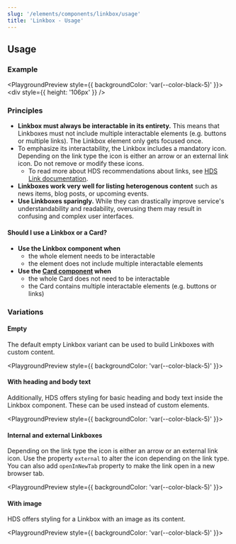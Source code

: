```yaml
---
slug: '/elements/components/linkbox/usage'
title: 'Linkbox - Usage'
---
```




## Usage

### Example

<PlaygroundPreview style={{ backgroundColor: 'var(--color-black-5)' }}>
  <Linkbox linkboxAriaLabel="Linkbox: Helsinki Design System" linkAriaLabel="HDS" href="https://hds.hel.fi" withBorder>
    <div style={{ height: '106px' }} />
  </Linkbox>
</PlaygroundPreview>

### Principles

- **Linkbox must always be interactable in its entirety.** This means that Linkboxes must not include multiple interactable elements (e.g. buttons or multiple links). The Linkbox element only gets focused once.
- To emphasize its interactability, the Linkbox includes a mandatory icon. Depending on the link type the icon is either an arrow or an external link icon. Do not remove or modify these icons.
  - To read more about HDS recommendations about links, see [HDS Link documentation](/elements/components/link).
- **Linkboxes work very well for listing heterogenous content** such as news items, blog posts, or upcoming events.
- **Use Linkboxes sparingly.** While they can drastically improve service's understandability and readability, overusing them may result in confusing and complex user interfaces.

#### Should I use a Linkbox or a Card?

- **Use the Linkbox component when**
  - the whole element needs to be interactable
  - the element does not include multiple interactable elements
- **Use the [Card component](/elements/components/card) when**
  - the whole Card does not need to be interactable
  - the Card contains multiple interactable elements (e.g. buttons or links)

### Variations

#### Empty

The default empty Linkbox variant can be used to build Linkboxes with custom content.

<PlaygroundPreview style={{ backgroundColor: 'var(--color-black-5)' }}>
  <div style={{ width: '320px' }}>
    <Linkbox linkboxAriaLabel="Linkbox: Helsinki Design System" linkAriaLabel="HDS" href="https://hds.hel.fi">
      <div style={{ height: '106px' }} />
    </Linkbox>
  </div>
  <div style={{ width: '320px', marginTop: 'var(--spacing-s)' }}>
    <Linkbox
      linkboxAriaLabel="Linkbox: Helsinki Design System"
      linkAriaLabel="HDS"
      href="https://hds.hel.fi"
      withBorder
    >
      <div style={{ height: '106px' }} />
    </Linkbox>
  </div>
  <div style={{ width: '320px', marginTop: 'var(--spacing-s)' }}>
    <Linkbox
      linkboxAriaLabel="Linkbox: Helsinki Design System"
      linkAriaLabel="HDS"
      href="https://hds.hel.fi"
      noBackground
    >
      <div style={{ height: '106px' }} />
    </Linkbox>
  </div>
</PlaygroundPreview>

#### With heading and body text

Additionally, HDS offers styling for basic heading and body text inside the Linkbox component. These can be used instead of custom elements.

<PlaygroundPreview style={{ backgroundColor: 'var(--color-black-5)' }}>
  <div style={{ width: '320px' }}>
    <Linkbox
      linkboxAriaLabel="Linkbox: Helsinki Design System"
      linkAriaLabel="HDS"
      href="https://hds.hel.fi"
      heading="Linkbox title"
      text="Linkbox text"
    />
  </div>
  <div style={{ width: '320px', marginTop: 'var(--spacing-s)' }}>
    <Linkbox
      linkboxAriaLabel="Linkbox: Helsinki Design System"
      linkAriaLabel="HDS"
      href="https://hds.hel.fi"
      heading="Linkbox title"
      text="Linkbox text"
      withBorder
    />
  </div>
  <div style={{ width: '320px', marginTop: 'var(--spacing-s)' }}>
    <Linkbox
      linkboxAriaLabel="Linkbox: Helsinki Design System"
      linkAriaLabel="HDS"
      href="https://hds.hel.fi"
      heading="Linkbox title"
      text="Linkbox text"
      noBackground
    />
  </div>
</PlaygroundPreview>

#### Internal and external Linkboxes

Depending on the link type the icon is either an arrow or an external link icon. Use the property `external` to alter the icon depending on the link type. You can also add `openInNewTab` property to make the link open in a new browser tab.

<PlaygroundPreview style={{ backgroundColor: 'var(--color-black-5)' }}>
  <div style={{ width: '320px' }}>
    <Linkbox
      linkboxAriaLabel="Linkbox: Helsinki Design System"
      linkAriaLabel="HDS"
      href="https://hds.hel.fi"
      heading="Internal link"
      text="This link points to a page belonging to the same website as the current page."
      withBorder
    />
  </div>
  <div style={{ width: '320px', marginTop: 'var(--spacing-s)' }}>
    <Linkbox
      linkboxAriaLabel="Linkbox: Helsinki Design System"
      linkAriaLabel="HDS"
      href="https://hds.hel.fi"
      heading="External link"
      text="This link points to another page."
      external
      withBorder
    />
  </div>
  <div style={{ width: '320px', marginTop: 'var(--spacing-s)' }}>
    <Linkbox
      linkboxAriaLabel="Linkbox: Helsinki Design System"
      linkAriaLabel="HDS"
      external
      href="https://hds.hel.fi"
      heading="External link"
      openInNewTab
      text="This link points to another page and opens in a new tab."
      external
      withBorder
    />
  </div>
</PlaygroundPreview>

#### With image

HDS offers styling for a Linkbox with an image as its content.

<PlaygroundPreview style={{ backgroundColor: 'var(--color-black-5)' }}>
  <div style={{ maxWidth: '384px' }}>
    <Linkbox
      linkboxAriaLabel="Linkbox: Helsinki Design System"
      linkAriaLabel="HDS"
      href="https://hds.hel.fi"
      heading="Linkbox title"
      text="Linkbox text"
      imgProps={{ src: '../../static/assets/placeholders/image/image-m@3x.png', width: 384, height: 245 }}
    />
  </div>
</PlaygroundPreview>
